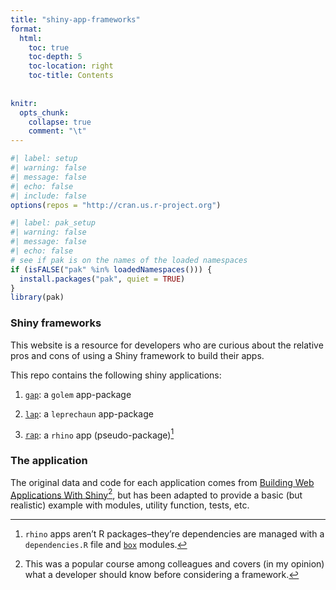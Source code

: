 ```yaml
---
title: "shiny-app-frameworks"
format:
  html: 
    toc: true
    toc-depth: 5
    toc-location: right
    toc-title: Contents
    
  
knitr:
  opts_chunk: 
    collapse: true
    comment: "\t"
---
```


<!-- https://gist.github.com/jthomasmock/11acebd4448f171f786e01397df34116 -->

```r
#| label: setup 
#| warning: false 
#| message: false
#| echo: false 
#| include: false
options(repos = "http://cran.us.r-project.org")
```

```r
#| label: pak_setup
#| warning: false 
#| message: false
#| echo: false
# see if pak is on the names of the loaded namespaces
if (isFALSE("pak" %in% loadedNamespaces())) {
  install.packages("pak", quiet = TRUE)
} 
library(pak)
```

### Shiny frameworks

This website is a resource for developers who are curious about the relative pros and cons of using a Shiny framework to build their apps.

This repo contains the following shiny applications: 

1. [`gap`](https://github.com/mjfrigaard/sfw/tree/main/_apps/gap): a `golem` app-package

2. [`lap`](https://github.com/mjfrigaard/sfw/tree/main/_apps/lap): a `leprechaun` app-package

3. [`rap`](https://github.com/mjfrigaard/sfw/tree/main/_apps/rap): a `rhino` app (pseudo-package)[^rhino-non-pkg]

[^rhino-non-pkg]: `rhino` apps aren't R packages--they're dependencies are managed with a `dependencies.R` file and [`box`](https://klmr.me/box/) modules.

### The application

The original data and code for each application comes from [Building Web Applications With Shiny](https://rstudio-education.github.io/shiny-course/)[^bwas], but has been adapted to provide a basic (but realistic) example with modules, utility function, tests, etc.

[^bwas]: This was a popular course among colleagues and covers (in my opinion) what a developer should know before considering a framework.